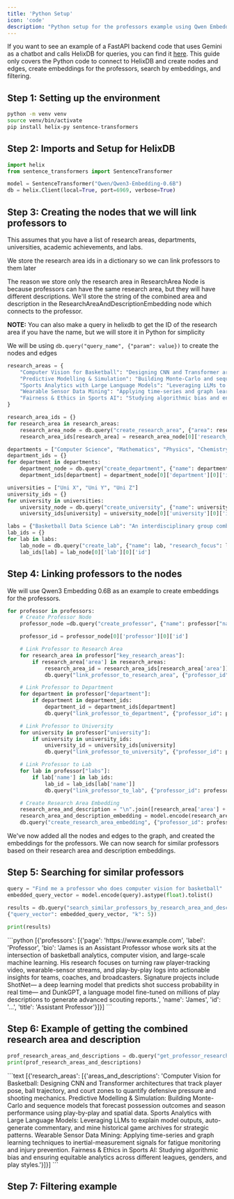 ```yaml
---
title: 'Python Setup'
icon: 'code'
description: "Python setup for the professors example using Qwen Embedding Model"
---
```


If you want to see an example of a FastAPI backend code that uses Gemini as a chatbot and calls HelixDB for queries, you can find it [here](https://github.com/helix-db/professor_example).
This guide only covers the Python code to connect to HelixDB and create nodes and edges, create embeddings for the professors, search by embeddings, and filtering.

## Step 1: Setting up the environment

```bash
python -m venv venv
source venv/bin/activate
pip install helix-py sentence-transformers
```

## Step 2: Imports and Setup for HelixDB

```python
import helix
from sentence_transformers import SentenceTransformer

model = SentenceTransformer("Qwen/Qwen3-Embedding-0.6B")
db = helix.Client(local=True, port=6969, verbose=True)
```

## Step 3: Creating the nodes that we will link professors to

This assumes that you have a list of research areas, departments, universities, academic achievements, and labs.

We store the research area ids in a dictionary so we can link professors to them later

The reason we store only the research area in ResearchArea Node is because professors can have the same research area, but they will have different descriptions.
We'll store the string of the combined area and description in the ResearchAreaAndDescriptionEmbedding node which connects to the professor. 


**NOTE:** You can also make a query in helixdb to get the ID of the research area if you have the name, but we will store it in Python for simplicity

We will be using `db.query("query_name", {"param": value})` to create the nodes and edges

```Python
research_areas = {
    "Computer Vision for Basketball": "Designing CNN and Transformer architectures that track player pose, ball trajectory, and court zones to quantify defensive pressure and shooting mechanics.",
    "Predictive Modelling & Simulation": "Building Monte-Carlo and sequence models that forecast possession outcomes and season performance using play-by-play and spatial data.",
    "Sports Analytics with Large Language Models": "Leveraging LLMs to explain model outputs, auto-generate commentary, and mine historical game archives for strategic patterns.",
    "Wearable Sensor Data Mining": "Applying time-series and graph learning techniques to inertial-measurement signals for fatigue monitoring and injury prevention.",
    "Fairness & Ethics in Sports AI": "Studying algorithmic bias and ensuring equitable analytics across different leagues, genders, and play styles."
}

research_area_ids = {}
for research_area in research_areas:
    research_area_node = db.query("create_research_area", {"area": research_area})
    research_area_ids[research_area] = research_area_node[0]['research_area'][0]['id']

departments = ["Computer Science", "Mathematics", "Physics", "Chemistry", "Biology"]
department_ids = {}
for department in departments:
    department_node = db.query("create_department", {"name": department})
    department_ids[department] = department_node[0]['department'][0]['id']

universities = ["Uni X", "Uni Y", "Uni Z"]
university_ids = {}
for university in universities:
    university_node = db.query("create_university", {"name": university})
    university_ids[university] = university_node[0]['university'][0]['id']

labs = {"Basketball Data Science Lab": "An interdisciplinary group combining data science, biomechanics, and sport psychology to create next-generation analytics tools for basketball."}
lab_ids = {}
for lab in labs:
    lab_node = db.query("create_lab", {"name": lab, "research_focus": labs[lab]})
    lab_ids[lab] = lab_node[0]['lab'][0]['id']
```

## Step 4: Linking professors to the nodes

We will use Qwen3 Embedding 0.6B as an example to create embeddings for the professors.

```Python
for professor in professors:
    # Create Professor Node
    professor_node =db.query("create_professor", {"name": professor["name"], "title": professor["title"], "page": professor["page"], "bio": professor["bio"]})

    professor_id = professor_node[0]['professor'][0]['id']

    # Link Professor to Research Area
    for research_area in professor["key_research_areas"]:
        if research_area['area'] in research_areas:
            research_area_id = research_area_ids[research_area['area']]
            db.query("link_professor_to_research_area", {"professor_id": professor_id, "research_area_id": research_area_id})

    # Link Professor to Department
    for department in professor["department"]:
        if department in department_ids:
            department_id = department_ids[department]
            db.query("link_professor_to_department", {"professor_id": professor_id, "department_id": department_id})

    # Link Professor to University
    for university in professor["university"]:
        if university in university_ids:
            university_id = university_ids[university]
            db.query("link_professor_to_university", {"professor_id": professor_id, "university_id": university_id})

    # Link Professor to Lab
    for lab in professor["labs"]:
        if lab['name'] in lab_ids:
            lab_id = lab_ids[lab['name']]
            db.query("link_professor_to_lab", {"professor_id": professor_id, "lab_id": lab_id})

    # Create Research Area Embedding
    research_area_and_description = "\n".join([research_area['area'] + ": " + research_area['description'] for research_area in professor['key_research_areas']])
    research_area_and_description_embedding = model.encode(research_area_and_description).astype(float).tolist()
    db.query("create_research_area_embedding", {"professor_id": professor_id, "areas_and_descriptions": research_area_and_description, "vector": research_area_and_description_embedding})
```

We've now added all the nodes and edges to the graph, and created the embeddings for the professors. We can now search for similar professors based on their research area and description embeddings.

## Step 5: Searching for similar professors

```python
query = "Find me a professor who does computer vision for basketball"
embedded_query_vector = model.encode(query).astype(float).tolist()
    
results = db.query("search_similar_professors_by_research_area_and_description", 
{"query_vector": embedded_query_vector, "k": 5})

print(results)
```

<Accordion title="Python Print Result">
```python
[{'professors': [{'page': 'https://www.example.com',
 'label': 'Professor', 'bio': 'James is an Assistant Professor whose work sits at the intersection of basketball analytics, computer vision, and large-scale machine learning.  His research focuses on turning raw player-tracking video, wearable-sensor streams, and play-by-play logs into actionable insights for teams, coaches, and broadcasters. Signature projects include ShotNet— a deep learning model that predicts shot success probability in real time— and DunkGPT, a language model fine-tuned on millions of play descriptions to generate advanced scouting reports.',
 'name': 'James', 
 'id': '...', 
 'title': 'Assistant Professor'}]}]
```
</Accordion>

## Step 6: Example of getting the combined research area and description

```python
prof_research_areas_and_descriptions = db.query("get_professor_research_areas_with_descriptions", {"professor_id": results[0]['professors'][0]['id']})
print(prof_research_areas_and_descriptions)
```

<Accordion title="Python Print Result">
```text
[{'research_areas': [{'areas_and_descriptions': 'Computer Vision for Basketball: Designing CNN and Transformer architectures that track player pose,
 ball trajectory, and court zones to quantify defensive pressure and shooting mechanics.
 Predictive Modelling & Simulation: Building Monte-Carlo and sequence models that forecast possession outcomes and season performance using play-by-play and spatial data.
 Sports Analytics with Large Language Models: Leveraging LLMs to explain model outputs, auto-generate commentary, and mine historical game archives for strategic patterns.
 Wearable Sensor Data Mining: Applying time-series and graph learning techniques to inertial-measurement signals for fatigue monitoring and injury prevention.
 Fairness & Ethics in Sports AI: Studying algorithmic bias and ensuring equitable analytics across different leagues, genders, and play styles.'}]}]
```
</Accordion>

## Step 7: Filtering example


